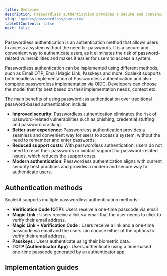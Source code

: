```yaml
---
title: Overview
description: Passwordless authentication provides a secure and convenient way to authenticate users without the need for passwords.
slug: "guides/passwordless/overview"
tableOfContents: false
next: false
---
```


Passwordless authentication is an authentication method that allows users to access a system without the need for passwords. It is a secure and convenient way to authenticate users, as it eliminates the risk of password-related vulnerabilities and makes it easier for users to access a system.

Passwordless authentication can be implemented using different methods, such as Email OTP, Email Magic Link, Passkeys and more. Scalekit supports both headless implementation of Passwordless authentication and also complete passwordless implementation via OIDC. Developers can choose the model that fits best based on their implementation needs, context etc.

The main benefits of using passwordless authentication over traditional password-based authentication include:

- **Improved security**: Passwordless authentication eliminates the risk of password-related vulnerabilities such as phishing, credential stuffing and password cracking.
- **Better user experience**: Passwordless authentication provides a seamless and convenient way for users to access a system, without the need to remember and enter passwords.
- **Reduced support costs**: With passwordless authentication, users do not need to reset their passwords or contact support for password-related issues, which reduces the support costs.
- **Modern authentication**: Passwordless authentication aligns with current security best practices and provides a modern and secure way to authenticate users.

## Authentication methods

Scalekit supports multiple passwordless authentication methods:

- **Verification Code (OTP)**: Users receive a one-time passcode via email
- **Magic Link** <Badge variant="note" text="Coming soon" /> : Users receive a link via email that the user needs to click to verify their email address.
- **Magic Link + Verification Code** <Badge variant="note" text="Coming soon" /> : Users receive a link and a one-time passcode via email and the users can choose either of the options to verify their email address.
- **Passkeys** <Badge variant="note" text="Coming soon" /> : Users authenticate using their biometric data.
- **TOTP (Authenticator App)** <Badge variant="note" text="Coming soon" /> : Users authenticate using a time-based one-time passcode generated by an authenticator app.

## Implementation guides

<CardGrid>

<LinkCard
  title="Headless Implementation"
  href="/guides/passwordless/quickstart"
  description="Learn how to implement Email OTP based passwordless authentication using our headless SDK"
/>

<LinkCard
  title="OIDC Implementation"
  href="/guides/passwordless/oidc"
  description="Learn how to implement Email OTP based passwordless authentication using OIDC"
/>
</CardGrid>
